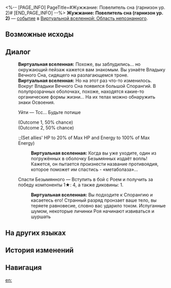 <%-- [PAGE_INFO]
PageTitle=#Жужжание: Повелитель сна (гарнизон ур. 2)#
[END_PAGE_INFO] --%>
{{Дополнить}}
{{ВВ Событие Инфобокс
|id                 = 18801-1
|Название           = 
|Изображение        = Событие ВВ Рой.png
|Испытание_в_вв     = 
|Испытание_в_рое    = 
|Испытание_в_зиш    = 
|Испытание_в_рв     = 
|Испытание_в_облнеп = Неизвестно
|Требования         = 
|Пред               = 
|След               = 
|Упоминания         = 
|Порядок            = 037
|Порядок_рв         = 
}}
'''Жужжание: Повелитель сна (гарнизон ур. 2)''' — [[Виртуальная вселенная/События|событие]] в [[Виртуальная вселенная: Область непознанного|Виртуальной вселенной: Область непознанного]].

==Возможные исходы==
{{Возможные исходы
|Выбор_1 = Уйти

|Шанс_1_1 = 50%

|Выбор_2 = Спасти Безымянного
|Результат_2 = Вступить в бой с Роем и получить за победу компоненты 1★: 4, а также диковины: 1.
}}

==Диалог==
{{Диалог Начало}}
:'''Виртуальная вселенная:''' Похоже, вы заблудились... но окружающий пейзаж кажется вам знакомым. Вы узнаёте Владыку Вечного Сна, сидящего на разлагающемся троне.
:'''Виртуальная вселенная:''' Но на этот раз что-то изменилось. Вокруг Владыки Вечного Сна появился большой Спорангий. В полупрозрачных оболочках, похоже, находятся какие-то органические формы жизни... На их телах можно обнаружить знаки Освоения.
:{{Диалог|Звезда}} Уйти &mdash; Тсс... Будьте потише
:;(Outcome 1, 50% chance)
:;(Outcome 2, 50% chance)
::;(Set allies' HP to 20% of Max HP and Energy to 100% of Max Energy)
::'''Виртуальная вселенная:''' Когда вы уже уходите, один из погружённых в оболочку Безымянных издаёт вопль! Кажется, он пытается произнести название противоядия, которое поможет им спастись - «метаболаза»...
:{{Диалог|Звезда}} Спасти Безымянного &mdash; Вступить в бой с Роем и получить за победу компоненты 1★: 4, а также диковины: 1.
::'''Виртуальная вселенная:''' Вы подходите к Спорангию и касаетесь его! Странный разряд пронзает ваше тело, вы теряете равновесие, словно вас ударило током. Испуганные шумом, некоторые личинки Роя начинают извиваться и шуршать
{{Диалог Конец}}

==На других языках==
{{На других языках
|en   = Swarm: Slumbering Overlord (Second Praetorian)
|zhs  = 虫潮•沉睡领主（二级卫戍）
|zht  = 蟲潮•沉睡領主（二級衛戍）
|ja   = {{Rubi|虫|むし}}の{{Rubi|潮|しお}}・{{Rubi|深眠|しんみん}}の{{Rubi|領主|りょうしゅ}}（{{Rubi|二級守備|にきゅうしゅび}}）
|ko   = 곤충 파도•깊이 잠든 영주(2급 경비)
|es   = Enjambre: Cacique dormido (segundo pretoriano)
|fr   = Le seigneur assoupi de l'Essaim (deuxième prétorien)
|ru   = Жужжание: Повелитель сна (гарнизон ур. 2)
|th   = คลื่นแมลง: ท่านผู้หลับใหล (กองกำลังระดับ 2)
|vi   = Côn Trùng - Lãnh Chúa Ngủ Say (Cảnh Vệ Cấp 2)
|de   = Der Schwarm: Schlafender Herrscher (Garnisonsstufe 2)
|id   = Swarm: Raja yang Tertidur (Garnisun Tingkat 2)
|pt   = Enxame: Soberano Adormecido (Segundo Pretoriano)
}}

==История изменений==
{{История изменений|null}}

==Навигация==
{{События ВВ Навбокс}}

[[en:]]